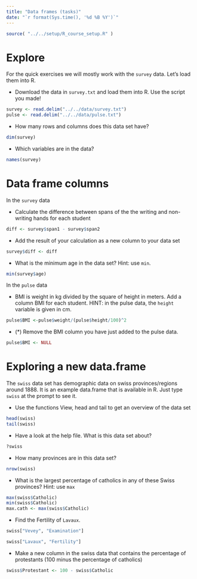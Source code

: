 ```yaml
---
title: "Data frames (tasks)"
date: "`r format(Sys.time(), '%d %B %Y')`"
---
```


```r
source( "../../setup/R_course_setup.R" )
```

# Explore {#explore}

For the quick exercises we will mostly work with the `survey` data. Let's load them into R.



- Download the data in `survey.txt` and load them into R. Use the script you made!
```r
survey <- read.delim("../../data/survey.txt")
pulse <- read.delim("../../data/pulse.txt")
```

- How many rows and columns does this data set have?
```r
dim(survey)
```

- Which variables are in the data?
```r
names(survey)
```



# Data frame columns {#columns}

In the `survey` data 

- Calculate the difference between spans of the the writing and non-writing hands for each student
```r
diff <- survey$span1 - survey$span2

```

- Add the result of your calculation as a new column to your data set
```r
survey$diff <- diff
```

- What is the minimum age in the data set? Hint: use `min`.
```r
min(survey$age)
```

In the `pulse` data

- BMI is weight in kg divided by the square of height in meters. Add a column BMI for each student. HINT: in the pulse data, the `height` variable is given in cm.
```r
pulse$BMI <-pulse$weight/(pulse$height/100)^2
```

- (*) Remove the BMI column you have just added to the pulse data.
```r
pulse$BMI <- NULL
```


# Exploring a new data.frame {#newFrame}

The `swiss` data set has demographic data on swiss provinces/regions around 1888. It is an example data.frame that is available in R. Just type `swiss` at the prompt to see it.

-	Use the functions View, head and tail to get an overview of the data set
```r
head(swiss)
tail(swiss)
```

- Have a look at the help file. What is this data set about?
```r
?swiss
```

- How many provinces are in this data set?
```r
nrow(swiss)
```

-	What is the largest percentage of catholics in any of these Swiss provinces? Hint: use `max`
```r
max(swiss$Catholic)
min(swiss$Catholic)
max.cath <- max(swiss$Catholic)
```

- Find the Fertility of `Lavaux`.
```r
swiss["Vevey", "Examination"]

swiss["Lavaux", "Fertility"]

```

- Make a new column in the swiss data that contains the percentage of protestants (100 minus the percentage of catholics)
```r
swiss$Protestant <- 100 - swiss$Catholic
```




